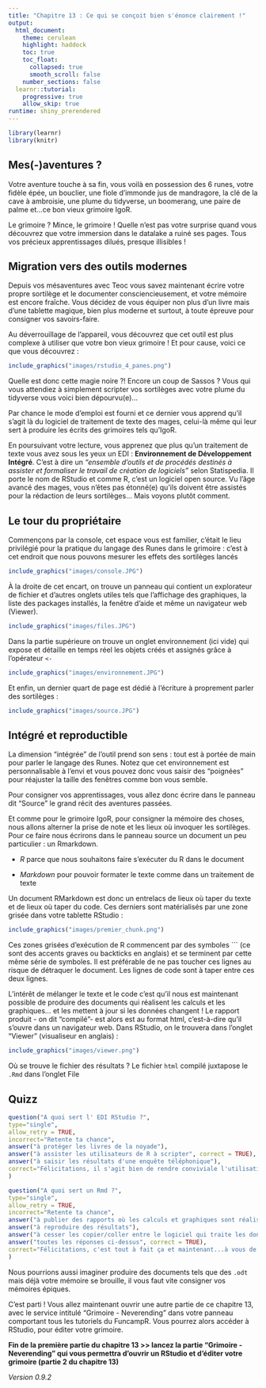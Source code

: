 ```yaml
---
title: "Chapitre 13 : Ce qui se conçoit bien s'énonce clairement !"
output:
  html_document:
    theme: cerulean
    highlight: haddock
    toc: true
    toc_float:
      collapsed: true
      smooth_scroll: false
    number_sections: false
  learnr::tutorial:
    progressive: true
    allow_skip: true
runtime: shiny_prerendered
---
```


```r
library(learnr)
library(knitr)
```


## Mes(-)aventures ? 

Votre aventure touche à sa fin, vous voilà en possession des 6 runes, votre fidèle épée, un bouclier, une fiole d'immonde jus de mandragore, la clé de la cave à ambroisie, une plume du tidyverse, un boomerang, une paire de palme et...ce bon vieux grimoire IgoR. 

Le grimoire ? Mince, le grimoire ! Quelle n'est pas votre surprise quand vous découvrez que votre immersion dans le datalake a ruiné ses pages.
Tous vos précieux apprentissages dilués, presque illisibles !

## Migration vers des outils modernes

Depuis vos mésaventures avec Teoc vous savez maintenant écrire votre propre sortilège et le documenter consciencieusement, et votre mémoire est encore fraîche. Vous décidez de vous équiper non plus d'un livre mais d'une tablette magique, bien plus moderne et surtout, à toute épreuve pour consigner vos savoirs-faire.

Au déverrouillage de l'appareil, vous découvrez que cet outil est plus complexe à utiliser que votre bon vieux grimoire ! Et pour cause, voici ce que vous découvrez : 

```r
include_graphics("images/rstudio_4_panes.png")
```

Quelle est donc cette magie noire ?! Encore un coup de Sassos ? Vous qui vous attendiez à simplement scripter vos sortilèges avec votre plume du tidyverse vous voici bien dépourvu(e)...

Par chance le mode d'emploi est fourni et ce dernier vous apprend qu'il s'agit là du logiciel de traitement de texte des mages, celui-là même qui leur sert à produire les écrits des grimoires tels qu'IgoR.

En poursuivant votre lecture, vous apprenez que plus qu'un traitement de texte vous avez sous les yeux un EDI : **Environnement de Développement Intégré**. C'est à dire un *"ensemble d'outils et de procédés destinés à assister et formaliser le travail de création de logiciels"* selon Statispedia. Il porte le nom de RStudio et comme R, c'est un logiciel open source. 
Vu l'âge avancé des mages, vous n'êtes pas étonné(e) qu'ils doivent être assistés pour la rédaction de leurs sortilèges... Mais voyons plutôt comment. 

## Le tour du propriétaire

Commençons par la console, cet espace vous est familier, c'était le lieu privilégié pour la pratique du langage des Runes dans le grimoire : c'est à cet endroit que nous pouvons mesurer les effets des sortilèges lancés


```r
include_graphics("images/console.JPG")
```

À la droite de cet encart, on trouve un panneau qui contient un explorateur de fichier et d'autres onglets utiles tels que l'affichage des graphiques, la liste des packages installés, la fenêtre d'aide et même un navigateur web (Viewer). 

```r
include_graphics("images/files.JPG")
```

Dans la partie supérieure on trouve un onglet environnement (ici vide) qui expose et détaille en temps réel les objets créés et assignés grâce à l'opérateur `<-`

```r
include_graphics("images/environnement.JPG")
```

Et enfin, un dernier quart de page est dédié à l'écriture à proprement parler des sortilèges : 
```r
include_graphics("images/source.JPG")
```


## Intégré et reproductible

La dimension "intégrée" de l'outil prend son sens : tout est à portée de main pour parler le langage des Runes. Notez que cet environnement est personnalisable à l'envi et vous pouvez donc vous saisir des "poignées" pour réajuster la taille des fenêtres comme bon vous semble.

Pour consigner vos apprentissages, vous allez donc écrire dans le panneau dit "Source" le grand récit des aventures passées.

Et comme pour le grimoire IgoR, pour consigner la mémoire des choses, nous allons alterner la prise de note et les lieux où invoquer les sortilèges. Pour ce faire nous écrirons dans le panneau source un document un peu particulier : un Rmarkdown. 

- _R_ parce que nous souhaitons faire s'exécuter du R dans le document

- _Markdown_ pour pouvoir formater le texte comme dans un traitement de texte

Un document RMarkdown est donc un entrelacs de lieux où taper du texte et de lieux où taper du code. Ces derniers sont matérialisés par une zone grisée dans votre tablette RStudio : 

```r
include_graphics("images/premier_chunk.png")
```

Ces zones grisées d'exécution de R commencent par des symboles ``` (ce sont des accents graves ou backticks en anglais) et se terminent par cette même série de symboles. Il est préférable de ne pas toucher ces lignes au risque de détraquer le document. Les lignes de code sont à taper entre ces deux lignes. 

L'intérêt de mélanger le texte et le code c'est qu'il nous est maintenant possible de produire des documents qui réalisent les calculs et les graphiques... et les mettent à jour si les données changent ! Le rapport produit - on dit "compilé"- est alors est au format html, c'est-à-dire qu'il s'ouvre dans un navigateur web. Dans RStudio, on le trouvera dans l'onglet "Viewer" (visualiseur en anglais) : 

```r
include_graphics("images/viewer.png")
```

Où se trouve le fichier des résultats ? Le fichier `html` compilé juxtapose le `.Rmd` dans l'onglet File

## Quizz

```r
question("A quoi sert l' EDI RStudio ?",
type="single",
allow_retry = TRUE,
incorrect="Retente ta chance",
answer("à protéger les livres de la noyade"),
answer("à assister les utilisateurs de R à scripter", correct = TRUE),
answer("à saisir les résultats d'une enquête téléphonique"),
correct="Félicitations, il s'agit bien de rendre conviviale l'utilisation de R"
)

``` 


```r
question("A quoi sert un Rmd ?",
type="single",
allow_retry = TRUE,
incorrect="Retente ta chance",
answer("à publier des rapports où les calculs et graphiques sont réalisés par R"),
answer("à reproduire des résultats"),
answer("à cesser les copier/coller entre le logiciel qui traite les données et celui qui traite le texte"),
answer("toutes les réponses ci-dessus", correct = TRUE),
correct="Félicitations, c'est tout à fait ça et maintenant...à vous de jouer"
)

``` 

Nous pourrions aussi imaginer produire des documents tels que des `.odt` mais déjà votre mémoire se brouille, il vous faut vite consigner vos mémoires épiques. 


C'est parti !  Vous allez maintenant ouvrir une autre partie de ce chapitre 13, avec le service intitulé "Grimoire - Neverending" dans votre panneau comportant tous les tutoriels du FuncampR. Vous pourrez alors accéder à RStudio, pour éditer votre grimoire. 


**Fin de la première partie du chapitre 13  >>  lancez la partie "Grimoire - Neverending" qui vous permettra d'ouvrir un RStudio et d'éditer votre grimoire (partie 2 du chapitre 13)**

*Version 0.9.2*

